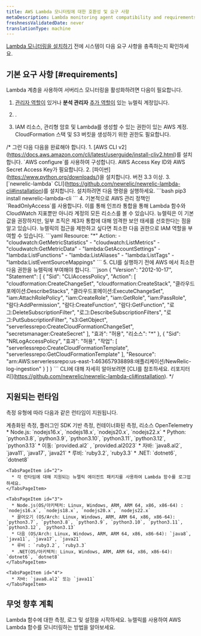 ```yaml
---
title: AWS Lambda 모니터링에 대한 호환성 및 요구 사항
metaDescription: Lambda monitoring agent compatibility and requirements.
freshnessValidatedDate: never
translationType: machine
---
```


[Lambda 모니터링을 설치하기](/docs/serverless-function-monitoring/aws-lambda-monitoring/instrument-lambda-function/configure-serverless-aws-monitoring) 전에 시스템이 다음 요구 사항을 충족하는지 확인하세요.

## 기본 요구 사항 [#requirements]

Lambda 계층을 사용하여 서버리스 모니터링을 활성화하려면 다음이 필요합니다.

1. [관리자 역할이](/docs/accounts/original-accounts-billing/original-users-roles/users-roles-original-user-model/#roles) 있거나 **분석 관리자** [추가 역할이](/docs/accounts/original-accounts-billing/original-users-roles/users-roles-original-user-model#add-on) 있는 뉴렐릭 계정입니다.

2. <InlinePopover type="userKey" />.

3. IAM 리소스, 관리형 암호 및 Lambda를 생성할 수 있는 권한이 있는 AWS 계정. CloudFormation 스택 및 S3 버킷을 생성하기 위한 권한도 필요합니다.

/\* 그런 다음 다음을 완료해야 합니다. 1. \[AWS CLI v2]\(https://docs.aws.amazon.com/cli/latest/userguide/install-cliv2.html)를 설치합니다. \`AWS configure\`를 사용하여 구성합니다. AWS Access Key ID와 AWS Secret Access Key가 필요합니다. 2. \[파이썬]\(https://www.python.org/downloads/)을 설치합니다. 버전 3.3 이상. 3. \[\`newrelic-lambda\` CLI]\(https://github.com/newrelic/newrelic-lambda-cli#installation)를 설치합니다. 설치하려면 다음 명령을 실행하세요. \`\`\`bash pip3 install newrelic-lambda-cli \`\`\` 4. 기본적으로 AWS 관리 정책인 \`ReadOnlyAccess\`를 사용합니다. 이를 통해 인프라 통합을 통해 Lambda 함수와 CloudWatch 지표뿐만 아니라 계정의 모든 리소스를 볼 수 있습니다. 뉴렐릭은 이 기본값을 권장하지만, 일부 조직은 제3자 통합에 대해 엄격한 보안 태세를 선호한다는 점을 알고 있습니다. 뉴렐릭의 접근을 제한하고 싶다면 최소한 다음 권한으로 IAM 역할을 부여할 수 있습니다. \`\`\`yaml Resource: &quot;\*&quot; Action: - &quot;cloudwatch:GetMetricStatistics&quot; - &quot;cloudwatch:ListMetrics&quot; - &quot;cloudwatch:GetMetricData&quot; - &quot;lambda:GetAccountSettings&quot; - &quot;lambda:ListFunctions&quot; - &quot;lambda:ListAliases&quot; - &quot;lambda:ListTags&quot; - &quot;lambda:ListEventSourceMappings&quot; \`\`\` 5. CLI를 실행하기 전에 AWS 에서 최소한 다음 권한을 뉴렐릭에 부여해야 합니다. \`\`\`json \{ &quot;Version&quot;: &quot;2012-10-17&quot;, &quot;Statement&quot;: \[ \{ &quot;Sid&quot;: &quot;CLIAccessPolicy&quot;, &quot;Action&quot;: \[ &quot;cloudformation:CreateChangeSet&quot;, &quot;cloudformation:CreateStack&quot;, &quot;클라우드포메이션:DescribeStacks&quot;, &quot;클라우드포메이션:ExecuteChangeSet&quot;, &quot;iam:AttachRolePolicy&quot;, &quot;iam:CreateRole&quot;, &quot;iam:GetRole&quot;, &quot;iam:PassRole&quot;, &quot;람다:AddPermission&quot;, &quot;람다:CreateFunction&quot;, &quot;람다:GetFunction&quot;, &quot;로그:DeleteSubscriptionFilter&quot;, &quot;로그:DescribeSubscriptionFilters&quot;, &quot;로그:PutSubscriptionFilter&quot;, &quot;s3:GetObject&quot;, &quot;serverlessrepo:CreateCloudFormationChangeSet&quot;, &quot;secretsmanager:CreateSecret&quot; ], &quot;효과&quot;: &quot;허용&quot;, &quot;리소스&quot;: &quot;\*&quot; }, \{ &quot;Sid&quot;: &quot;NRLogAccessPolicy&quot;, &quot;효과&quot;: &quot;허용&quot;, &quot;작업&quot;: \[ &quot;serverlessrepo:CreateCloudFormationTemplate&quot;, &quot;serverlessrepo:GetCloudFormationTemplate&quot; ], &quot;Resource&quot;: &quot;arn:AWS:serverlessrepo:us-east-1:463657938898:애플리케이션/NewRelic-log-ingestion&quot; } ] } \`\`\` CLI에 대해 자세히 알아보려면 \[CLI를 참조하세요. 리포지터리]\(https://github.com/newrelic/newrelic-lambda-cli#installation). \*/

## 지원되는 런타임

측정 유형에 따라 다음과 같은 런타임이 지원됩니다.

<Tabs>
  <TabsBar>
    <TabsBarItem id="1">계층화된 측정, 플러그인</TabsBarItem> <TabsBarItem id="2">SDK 기반 측정,</TabsBarItem> <TabsBarItem id="3">컨테이너화된 측정, 리소스</TabsBarItem> <TabsBarItem id="4">OpenTelemetry</TabsBarItem>
  </TabsBar>

  <TabsPages>
    <TabsPageItem id="1">
      * Node.js: `nodejs16.x`, `nodejs18.x`, `nodejs20.x`, `nodejs22.x`
      * Python: `python3.8`, `python3.9`, `python3.10`, `python3.11`, `python3.12`, `python3.13`
      * 이동: `provided.al2` , `provided.al2023`
      * 자바: `java8.al2`, `java11`, `java17`, `java21`
      * 루비: `ruby3.2`, `ruby3.3`
      * .NET: `dotnet6`, `dotnet8`
    </TabsPageItem>

    <TabsPageItem id="2">
      * 각 런타임에 대해 지원되는 뉴렐릭 에이전트 패키지를 사용하여 Lambda 함수를 로그업하세요.
    </TabsPageItem>

    <TabsPageItem id="3">
      * Node.js(OS/아키텍처: Linux, Windows, ARM, ARM 64, x86, x86-64) : `nodejs16.x`, `nodejs18.x`, `nodejs20.x`, `nodejs22.x`
      * 끌어오기 (OS/Arch: Linux, Windows, ARM, ARM 64, x86, x86-64): `python3.7`, `python3.8`, `python3.9`, `python3.10`, `python3.11`, `python3.12`, `python3.13`
      * 다음 (OS/Arch: Linux, Windows, ARM, ARM 64, x86, x86-64): `java8`, `java11`, `java17`, `java21`
      * 루비 : `ruby3.2`, `ruby3.3`
      * .NET(OS/아키텍처: Linux, Windows, ARM, ARM 64, x86, x86-64): `dotnet6`, `dotnet8`
    </TabsPageItem>

    <TabsPageItem id="4">
      * 자바: `java8.al2` 또는 `java11`
    </TabsPageItem>
  </TabsPages>
</Tabs>

## 무엇 향후 계획

<DocTiles>
  <DocTile title="Install and configure Lambda monitoring" path="/docs/serverless-function-monitoring/aws-lambda-monitoring/instrument-lambda-function/configure-serverless-aws-monitoring">Lambda 함수에 대한 측정, 로그 및 설정을 시작하세요. </DocTile><DocTile title="Data and UI" path="/docs/serverless-function-monitoring/aws-lambda-monitoring/ui-data/understand-lambda-monitoring-ui/">뉴렐릭를 사용하여 AWS Lambda 함수를 모니터링하는 방법을 알아보세요.</DocTile>
</DocTiles>